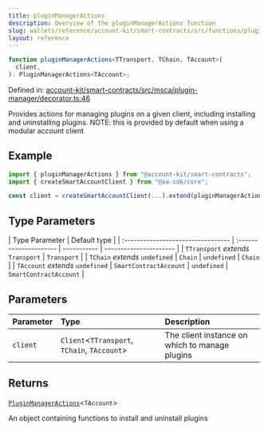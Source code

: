 ```yaml
---
title: pluginManagerActions
description: Overview of the pluginManagerActions function
slug: wallets/reference/account-kit/smart-contracts/src/functions/pluginManagerActions
layout: reference
---
```


```ts
function pluginManagerActions<TTransport, TChain, TAccount>(
  client,
): PluginManagerActions<TAccount>;
```

Defined in: [account-kit/smart-contracts/src/msca/plugin-manager/decorator.ts:46](https://github.com/alchemyplatform/aa-sdk/blob/923a52171f7246172caf350853843e6680197da9/account-kit/smart-contracts/src/msca/plugin-manager/decorator.ts#L46)

Provides actions for managing plugins on a given client, including installing and uninstalling plugins.
NOTE: this is provided by default when using a modular account client

## Example

```ts
import { pluginManagerActions } from "@account-kit/smart-contracts";
import { createSmartAccountClient } from "@aa-sdk/core";

const client = createSmartAccountClient(...).extend(pluginManagerActions);
```

## Type Parameters

| Type Parameter                     | Default type           |
| :--------------------------------- | :--------------------- | ----------- | ---------------------- |
| `TTransport` _extends_ `Transport` | `Transport`            |
| `TChain` _extends_ `undefined`     | `Chain`                | `undefined` | `Chain`                |
| `TAccount` _extends_ `undefined`   | `SmartContractAccount` | `undefined` | `SmartContractAccount` |

## Parameters

| Parameter | Type                                          | Description                                    |
| :-------- | :-------------------------------------------- | :--------------------------------------------- |
| `client`  | `Client`\<`TTransport`, `TChain`, `TAccount`> | The client instance on which to manage plugins |

## Returns

[`PluginManagerActions`](../type-aliases/PluginManagerActions.mdx)\<`TAccount`>

An object containing functions to install and uninstall plugins

